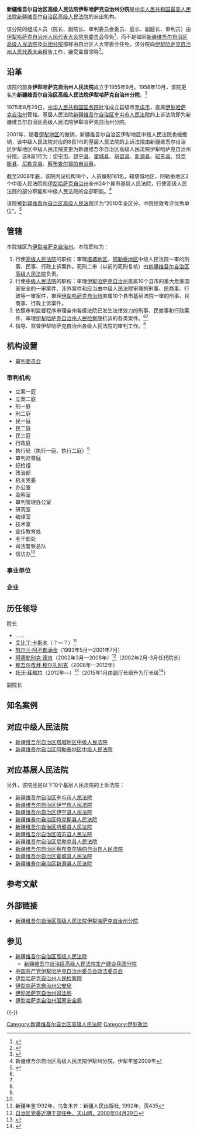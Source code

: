 {{Pathnav|新疆维吾尔自治区高级人民法院}}
{{Infobox PRCG
|机构名称={{nowrap|新疆维吾尔自治区高级人民法院}}伊犁哈萨克自治州分院
|标志1=National Emblem of the People's Republic of China.svg
|职位1=院长
|人员1=[[托汗·拜都拉|托汗·拜都拉]]
|衔级1=级大法官
|上诉法院=[[中华人民共和国最高人民法院|中华人民共和国最高人民法院]]
|业务上级=[[新疆维吾尔自治区高级人民法院|新疆维吾尔自治区高级人民法院]]
|组织上级=[[伊犁哈萨克自治州人民代表大会|伊犁哈萨克自治州人民代表大会]]<br>伊犁哈萨克自治州人民代表大会常务委员会
|中共上级=[[中国共产党伊犁哈萨克自治州委员会|中国共产党伊犁哈萨克自治州委员会]]
|中共本级=中共新疆维吾尔自治区高级人民法院伊犁哈萨克自治州分院党组
|机构类型=[[新疆维吾尔自治区高级人民法院|新疆维吾尔自治区高级人民法院]]的派出机构
|行政级别=正地厅级
|授权法源=[[中华人民共和国宪法|中华人民共和国宪法]]
|组织法规=[[中华人民共和国人民法院组织法|中华人民共和国人民法院组织法]]
|地址1=[[新疆维吾尔自治区|新疆维吾尔自治区]][[伊犁哈萨克自治州|伊犁哈萨克自治州]][[伊宁市|伊宁市]]福州路158号
|坐标1={{Coord|43.944731|N|81.283569|E|format=dms|display=inline,title}}
|网站=新疆维吾尔自治区高级人民法院伊犁哈萨克自治州分院
|网址=http://ylzfy.xjcourt.org/
|成立时间=
|时期1=
|机构1=
}}

'''新疆维吾尔自治区高级人民法院伊犁哈萨克自治州分院'''是[[中华人民共和国最高人民法院|中华人民共和国最高人民法院]][[新疆维吾尔自治区高级人民法院|新疆维吾尔自治区高级人民法院]]的派出机构。

该分院的组成人员（院长、副院长、审判委员会委员、庭长、副庭长、审判员）由[[伊犁哈萨克自治州人民代表大会常务委员会|伊犁哈萨克自治州人民代表大会常务委员会]]任免<ref>{{Cite web|title=2014年4月25日伊犁哈萨克自治州第十三届人民代表大会常务委员会第14次会议任命古丽孜热·木合买提为自治区高级人民法院伊犁哈萨克自治州分院副院长、审判委员会委员、审判员等事项|url=http://www.ylxw.com.cn/home/content/2014-04/26/content_367705.htm|access-date=2015-03-24|date=2014-04-26|publisher=伊犁新闻网|archive-url=https://web.archive.org/web/20150402135549/http://www.ylxw.com.cn/home/content/2014-04/26/content_367705.htm|archive-date=2015-04-02|dead-url=no}}</ref>，而不是如同[[新疆维吾尔自治区高级人民法院|新疆维吾尔自治区高级人民法院]]及[[新疆维吾尔自治区高级人民法院生产建设兵团分院|兵团分院]]那样由自治区人大常委会任免。该分院向[[伊犁哈萨克自治州人民代表大会|伊犁哈萨克自治州人民代表大会]]报告工作，接受监督领导<ref>{{Cite web|title=2015年2月6日伊犁哈萨克自治州第十三届人民代表大会第四次会议通过自治区高级人民法院伊犁州分院工作报告|url=http://www.ylxw.com.cn/home/content/2015-02/07/content_452198.htm|access-date=2015-03-24|date=2015-02-07|publisher=伊犁新闻网|archive-url=https://web.archive.org/web/20150317104533/http://ylxw.com.cn/home/content/2015-02/07/content_452198.htm|archive-date=2015-03-17|dead-url=no}}</ref>。

== 沿革 ==
该院的前身'''伊犁哈萨克自治州人民法院'''成立于1955年9月。1958年10月，该院更名为'''新疆维吾尔自治区高级人民法院伊犁哈萨克自治州分院'''。<ref name="gaikuang">{{Cite web|title=伊犁州法院概况|url=http://ylzfy.xjcourt.org/public/detail.php?id=14|access-date=2015-04-04|date=2013-04-15|publisher=新疆维吾尔自治区高级人民法院伊犁哈萨克自治州分院|archive-url=https://web.archive.org/web/20190810215123/http://ylzfy.xjcourt.org/public/detail.php?id=14|archive-date=2019-08-10|dead-url=no}}</ref>

1975年8月29日，[[中华人民共和国国务院|中华人民共和国国务院]]批准成立县级市[[奎屯市|奎屯市]]，直属[[伊犁哈萨克自治州|伊犁哈萨克自治州]]管辖。基层人民法院[[新疆维吾尔自治区奎屯市人民法院|新疆维吾尔自治区奎屯市人民法院]]的上诉法院即为新疆维吾尔自治区高级人民法院伊犁哈萨克自治州分院。

2001年，随着[[伊犁地区|伊犁地区]]的撤销，新疆维吾尔自治区伊犁地区中级人民法院也被撤销，该中级人民法院对应的8县1市的基层人民法院的上诉法院由新疆维吾尔自治区伊犁地区中级人民法院变更为新疆维吾尔自治区高级人民法院伊犁哈萨克自治州分院。这8县1市为：[[伊宁市|伊宁市]]、[[伊宁县|伊宁县]]、[[霍城县|霍城县]]、[[巩留县|巩留县]]、[[新源县|新源县]]、[[昭苏县|昭苏县]]、[[特克斯县|特克斯县]]、[[尼勒克县|尼勒克县]]、[[察布查尔锡伯自治县|察布查尔锡伯自治县]]。

截至2008年底，该院内设机构18个，人员编制181名，辖塔城地区、阿勒泰地区2个中级人民法院和[[伊犁哈萨克自治州|伊犁哈萨克自治州]]全州24个县市基层人民法院，行使高级人民法院的部分职能和中级人民法院的全部职能。<ref name="ylnj">新疆维吾尔自治区高级人民法院伊犁州分院，伊犁年鉴2009年</ref>

该院被[[新疆维吾尔自治区高级人民法院|新疆维吾尔自治区高级人民法院]]评为“2010年全区分、中院绩效考评优秀单位”。<ref>{{Cite web|title=伊犁州法院紧抓党建创一流业绩|url=http://www.rmfyb.com/paper/html/2011-07/06/content_29787.htm|access-date=2011-07-18|date=2011-07-06|publisher=人民法院报|archive-url=https://web.archive.org/web/20150603034832/http://www.rmfyb.com/paper/html/2011-07/06/content_29787.htm|archive-date=2015年6月3日|dead-url=no}}</ref>

==管辖==
本院辖区为[[伊犁哈萨克自治州|伊犁哈萨克自治州]]。本院职权为：

# 行使[[高级人民法院|高级人民法院]]的职权：审理[[塔城地区|塔城地区]]、[[阿勒泰地区|阿勒泰地区]]中级人民法院一审的刑事、民事、行政上诉案件。死刑二审（以前的死刑复核）由[[新疆维吾尔自治区高级人民法院|新疆维吾尔自治区高级人民法院]]负责。
# 行使[[中级人民法院|中级人民法院]]的职权：审理[[伊犁哈萨克自治州|伊犁哈萨克自治州]]直属10个县市的重大危害国家安全的一审案件、涉外案件和应当由中级人民法院审理的刑事、民商事、行政等一审案件，审理[[伊犁哈萨克自治州|伊犁哈萨克自治州]]直属10个县市基层法院一审的刑事、民商事、行政上诉案件。
# 依照审判监督程序审理全州各级法院已发生法律效力的刑事、民商事和行政案件，审理[[伊犁哈萨克自治州人民检察院|伊犁哈萨克自治州人民检察院]]抗诉的各类案件。<ref name="gaikuang" /><ref name="ylnj" />
# 指导、监督伊犁哈萨克自治州各级人民法院的审判工作。<ref name="gaikuang" />

== 机构设置 ==
*[[审判委员会|审判委员会]]
=== 审判机构 ===
*立案一庭
*立案二庭
*刑一庭
*刑二庭
*民一庭
*民二庭
*民三庭
*行政庭
*执行局（执行一庭、执行二庭）<ref name="gaikuang" />
*审判监督庭
*纪检组
*政治部
*机关党委
*办公室
*监察室
*审判管理办公室
*研究室
*编译室
*技术室
*宣传教育处
*老干部处
*司法警察总队
*信访办<ref name="gaikuang" />

=== 事业单位 ===

=== 企业 ===

== 历任领导 ==
;院长
*……
*[[艾比丁·卡斯木|艾比丁·卡斯木]]（？—？）<ref>新疆年鉴1992年，乌鲁木齐：新疆人民出版社, 1992年，页435</ref>
*[[努尔兰·阿不都满金|努尔兰·阿不都满金]]（1993年5月—2001年7月）
*[[阿德勒别克·德肯|阿德勒别克·德肯]]（2002年3月—2008年）<ref>[http://www.tianshannet.com.cn/special/content/2008-04/29/content_2560312.htm 自治区党委近期干部任免，天山网，2008年04月29日]{{Dead link|date=2018年6月|bot=InternetArchiveBot|fix-attempted=no}}</ref>（2002年2月-3月任代院长）
*[[那吾尔孜拜·穆尔扎别克|那吾尔孜拜·穆尔扎别克]]（2008年—2012年）
*[[托汗·拜都拉|托汗·拜都拉]]（2012年—）<ref>{{Cite web|title=自治区党委近期干部任免|url=http://www.xj.xinhuanet.com/2012-04/09/content_25032904_1.htm|access-date=2015-04-04|date=2012-04-09|publisher=新华网|archive-url=https://web.archive.org/web/20120509233847/http://www.xj.xinhuanet.com/2012-04/09/content_25032904_1.htm|archive-date=2012-05-09|dead-url=yes}}</ref>（2015年1月由副厅长级升为厅长级<ref>{{Cite web|title=新疆2015年1月份干部任免名单|url=http://xj.ts.cn/2015-02/17/content_11033067.htm|access-date=2015-04-04|date=2015-02-17|publisher=天山网|archive-url=https://web.archive.org/web/20150411075038/http://xj.ts.cn/2015-02/17/content_11033067.htm|archive-date=2015-04-11|dead-url=yes}}</ref>）

;副院长

== 知名案例 ==

== 对应中级人民法院 ==
* [[新疆维吾尔自治区塔城地区中级人民法院|新疆维吾尔自治区塔城地区中级人民法院]]
* [[新疆维吾尔自治区阿勒泰地区中级人民法院|新疆维吾尔自治区阿勒泰地区中级人民法院]]

== 对应基层人民法院 ==
另外，该院还是以下10个基层人民法院的上诉法院：
* [[新疆维吾尔自治区奎屯市人民法院|新疆维吾尔自治区奎屯市人民法院]]
* [[新疆维吾尔自治区伊宁市人民法院|新疆维吾尔自治区伊宁市人民法院]]
* [[新疆维吾尔自治区伊宁县人民法院|新疆维吾尔自治区伊宁县人民法院]]
* [[新疆维吾尔自治区特克斯县人民法院|新疆维吾尔自治区特克斯县人民法院]]
* [[新疆维吾尔自治区巩留县人民法院|新疆维吾尔自治区巩留县人民法院]]
* [[新疆维吾尔自治区昭苏县人民法院|新疆维吾尔自治区昭苏县人民法院]]
* [[新疆维吾尔自治区尼勒克县人民法院|新疆维吾尔自治区尼勒克县人民法院]]
* [[新疆维吾尔自治区察布查尔锡伯自治县人民法院|新疆维吾尔自治区察布查尔锡伯自治县人民法院]]
* [[新疆维吾尔自治区霍城县人民法院|新疆维吾尔自治区霍城县人民法院]]
* [[新疆维吾尔自治区新源县人民法院|新疆维吾尔自治区新源县人民法院]]

== 参考文献 ==
{{Reflist|30em}}

== 外部链接 ==
*[http://ylzfy.xjcourt.org/ 新疆维吾尔自治区高级人民法院伊犁哈萨克自治州分院] {{Wayback|url=http://ylzfy.xjcourt.org/ |date=20210120063611 }}

== 参见 ==
*[[新疆维吾尔自治区高级人民法院|新疆维吾尔自治区高级人民法院]]
**[[新疆维吾尔自治区高级人民法院生产建设兵团分院|新疆维吾尔自治区高级人民法院生产建设兵团分院]]
*[[中国共产党伊犁哈萨克自治州委员会|中国共产党伊犁哈萨克自治州委员会]][[政法委员会|政法委员会]]
*[[伊犁哈萨克自治州人民检察院|伊犁哈萨克自治州人民检察院]]
*[[伊犁哈萨克自治州公安局|伊犁哈萨克自治州公安局]]
*[[伊犁哈萨克自治州司法局|伊犁哈萨克自治州司法局]]
*[[伊犁哈萨克自治州国家安全局|伊犁哈萨克自治州国家安全局]]

{{-}}
{{中华人民共和国法院|地}}
[[Category:新疆维吾尔自治区高级人民法院|Category:新疆维吾尔自治区高级人民法院]]
[[Category:伊犁政治|Category:伊犁政治]]